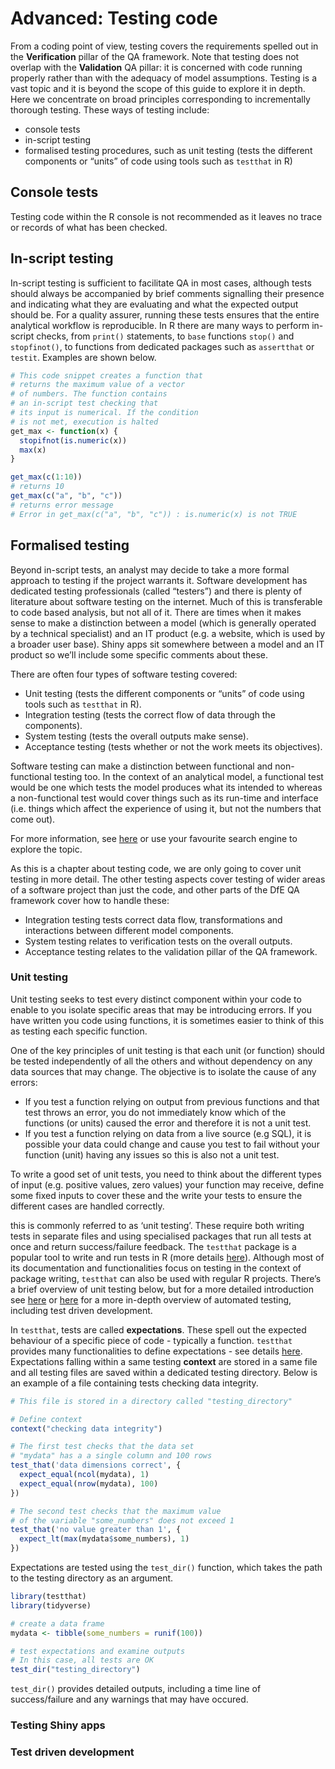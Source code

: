 # Advanced: Testing code{#testing} 

From a coding point of view, testing covers the requirements spelled out in the **Verification** pillar of the QA framework. Note that testing does not overlap with the **Validation** QA pillar: it is concerned with code running properly rather than with the adequacy of model assumptions. Testing is a vast topic and it is beyond the scope of this guide to explore it in depth. Here we concentrate on broad principles corresponding to incrementally thorough testing. These ways of testing include:

- console tests 
- in-script testing
- formalised testing procedures, such as unit testing (tests the different components or "units" of code using tools such as `testthat` in R)

## Console tests
Testing code within the R console is not recommended as it leaves no trace or records of what has been checked.

## In-script testing
In-script testing is sufficient to facilitate QA in most cases, although tests should always be accompanied by brief comments signalling their presence and indicating what they are evaluating and what the expected output should be. For a quality assurer, running these tests ensures that the entire analytical workflow is reproducible. In R there are many ways to perform in-script checks, from `print()` statements, to `base` functions `stop()` and `stopfinot()`, to functions from dedicated packages such as `assertthat` or `testit`. Examples are shown below. 

```r

# This code snippet creates a function that
# returns the maximum value of a vector
# of numbers. The function contains 
# an in-script test checking that
# its input is numerical. If the condition
# is not met, execution is halted
get_max <- function(x) {
  stopifnot(is.numeric(x))
  max(x)
}

get_max(c(1:10))
# returns 10
get_max(c("a", "b", "c"))
# returns error message
# Error in get_max(c("a", "b", "c")) : is.numeric(x) is not TRUE


```


## Formalised testing
Beyond in-script tests, an analyst may decide to take a more formal approach to testing if the project warrants it. Software development has dedicated testing professionals (called "testers") and there is plenty of literature about software testing on the internet. Much of this is transferable to code based analysis, but not all of it. There are times when it makes sense to make a distinction between a model (which is generally operated by a technical specialist) and an IT product (e.g. a website, which is used by a broader user base). Shiny apps sit somewhere between a model and an IT product so we'll include some specific comments about these.

There are often four types of software testing covered:

* Unit testing (tests the different components or "units" of code using tools such as `testthat` in R).
* Integration testing (tests the correct flow of data through the components).
* System testing (tests the overall outputs make sense).
* Acceptance testing (tests whether or not the work meets its objectives).

Software testing can make a distinction between functional and non-functional testing too. In the context of an analytical model, a functional test would be one which tests the model produces what its intended to whereas a non-functional test would cover things such as its run-time and interface (i.e. things which affect the experience of using it, but not the numbers that come out).

For more information, see [here](https://www.guru99.com/levels-of-testing.html) or use your favourite search engine to explore the topic.

As this is a chapter about testing code, we are only going to cover unit testing in more detail. The other testing aspects cover testing of wider areas of a software project than just the code, and other parts of the DfE QA framework cover how to handle these:

* Integration testing tests correct data flow, transformations and interactions between different model components.
* System testing relates to verification tests on the overall outputs.
* Acceptance testing relates to the validation pillar of the QA framework.

### Unit testing

Unit testing seeks to test every distinct component within your code to enable to you isolate specific areas that may be introducing errors. If you have written you code using functions, it is sometimes easier to think of this as testing each specific function.

One of the key principles of unit testing is that each unit (or function) should be tested independently of all the others and without dependency on any data sources that may change. The objective is to isolate the cause of any errors:

* If you test a function relying on output from previous functions and that test throws an error, you do not immediately know which of the functions (or units) caused the error and therefore it is not a unit test.
* If you test a function relying on data from a live source (e.g SQL), it is possible your data could change and cause you test to fail without your function (unit) having any issues so this is also not a unit test.

To write a good set of unit tests, you need to think about the different types of input (e.g. positive values, zero values) your function may receive, define some fixed inputs to cover these and the write your tests to ensure the different cases are handled correctly.

this is commonly referred to as 'unit testing'. These require both writing tests in separate files and using specialised packages that run all tests at once and return success/failure feedback. The `testthat` package is a popular tool to write and run tests in R (more details [here](https://github.com/r-lib/testthat)). Although most of its documentation and functionalities focus on testing in the context of package writing, `testthat` can also be used with regular R projects.  There's a brief overview of unit testing below, but for a more detailed introduction see [here](https://katherinemwood.github.io/post/testthat/) or [here](https://www.r-bloggers.com/automated-testing-with-testthat-in-practice/) for a more in-depth overview of automated testing, including test driven development. 

In `testthat`, tests are called **expectations**. These spell out the expected behaviour of a specific piece of code - typically a function. `testthat` provides many functionalities to define expectations - see details [here](http://r-pkgs.had.co.nz/tests.html). Expectations falling within a same testing **context** are stored in a same file and all testing files are saved within a dedicated testing directory. Below is an example of a file containing tests checking data integrity. 

```r
# This file is stored in a directory called "testing_directory" 

# Define context
context("checking data integrity")

# The first test checks that the data set
# "mydata" has a a single column and 100 rows
test_that('data dimensions correct', {
  expect_equal(ncol(mydata), 1)
  expect_equal(nrow(mydata), 100)
})

# The second test checks that the maximum value
# of the variable "some_numbers" does not exceed 1
test_that('no value greater than 1', {
  expect_lt(max(mydata$some_numbers), 1)
})

```

Expectations are tested using the `test_dir()` function, which takes the path to the testing directory as an argument. 
```r
library(testthat)
library(tidyverse)

# create a data frame
mydata <- tibble(some_numbers = runif(100))

# test expectations and examine outputs
# In this case, all tests are OK
test_dir("testing_directory")
```

`test_dir()` provides detailed outputs, including a time line of success/failure and any warnings that may have occured.

### Testing Shiny apps

### Test driven development